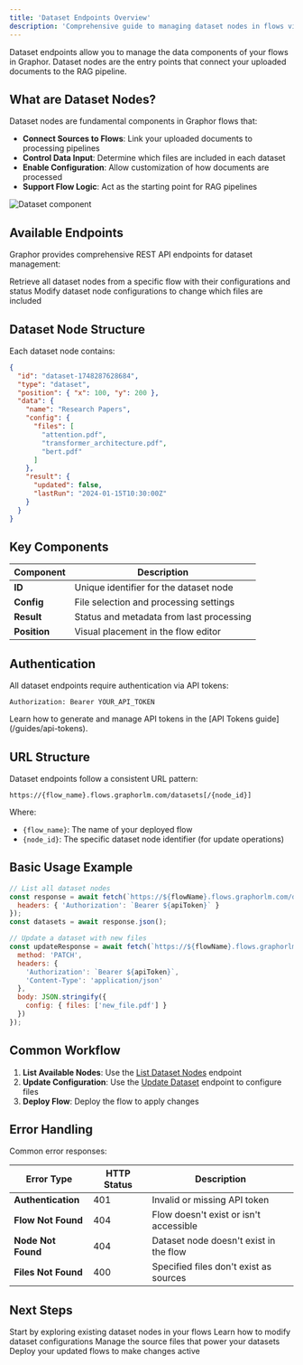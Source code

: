 ```yaml
---
title: 'Dataset Endpoints Overview'
description: 'Comprehensive guide to managing dataset nodes in flows via the Graphor REST API'
---
```


Dataset endpoints allow you to manage the data components of your flows in Graphor. Dataset nodes are the entry points that connect your uploaded documents to the RAG pipeline.

## What are Dataset Nodes?

Dataset nodes are fundamental components in Graphor flows that:

- **Connect Sources to Flows**: Link your uploaded documents to processing pipelines
- **Control Data Input**: Determine which files are included in each dataset
- **Enable Configuration**: Allow customization of how documents are processed
- **Support Flow Logic**: Act as the starting point for RAG pipelines

<img
  className="block border rounded-2xl border-gray-950/10 ring-2 ring-transparent"
  src="/images/dataset-component.png"
  alt="Dataset component"
  loading="lazy"
/>

## Available Endpoints

Graphor provides comprehensive REST API endpoints for dataset management:

<CardGroup cols={2}>
  <Card
    title="List Dataset Nodes"
    icon="list"
    href="/api-reference/flows/nodes/datasets/list"
  >
    Retrieve all dataset nodes from a specific flow with their configurations and status
  </Card>
  <Card
    title="Update Dataset"
    icon="pen-to-square"
    href="/api-reference/flows/nodes/datasets/update"
  >
    Modify dataset node configurations to change which files are included
  </Card>
</CardGroup>

## Dataset Node Structure

Each dataset node contains:

```json
{
  "id": "dataset-1748287628684",
  "type": "dataset",
  "position": { "x": 100, "y": 200 },
  "data": {
    "name": "Research Papers",
    "config": {
      "files": [
        "attention.pdf",
        "transformer_architecture.pdf",
        "bert.pdf"
      ]
    },
    "result": {
      "updated": false,
      "lastRun": "2024-01-15T10:30:00Z"
    }
  }
}
```

## Key Components

| Component | Description |
|-----------|-------------|
| **ID** | Unique identifier for the dataset node |
| **Config** | File selection and processing settings |
| **Result** | Status and metadata from last processing |
| **Position** | Visual placement in the flow editor |

## Authentication

All dataset endpoints require authentication via API tokens:

```http
Authorization: Bearer YOUR_API_TOKEN
```

<Note>
Learn how to generate and manage API tokens in the [API Tokens guide](/guides/api-tokens).
</Note>

## URL Structure

Dataset endpoints follow a consistent URL pattern:

```
https://{flow_name}.flows.graphorlm.com/datasets[/{node_id}]
```

Where:
- `{flow_name}`: The name of your deployed flow
- `{node_id}`: The specific dataset node identifier (for update operations)

## Basic Usage Example

```javascript
// List all dataset nodes
const response = await fetch(`https://${flowName}.flows.graphorlm.com/datasets`, {
  headers: { 'Authorization': `Bearer ${apiToken}` }
});
const datasets = await response.json();

// Update a dataset with new files
const updateResponse = await fetch(`https://${flowName}.flows.graphorlm.com/datasets/${nodeId}`, {
  method: 'PATCH',
  headers: {
    'Authorization': `Bearer ${apiToken}`,
    'Content-Type': 'application/json'
  },
  body: JSON.stringify({
    config: { files: ['new_file.pdf'] }
  })
});
```

## Common Workflow

1. **List Available Nodes**: Use the [List Dataset Nodes](/api-reference/flows/nodes/datasets/list) endpoint
2. **Update Configuration**: Use the [Update Dataset](/api-reference/flows/nodes/datasets/update) endpoint to configure files
3. **Deploy Flow**: Deploy the flow to apply changes

## Error Handling

Common error responses:

| Error Type | HTTP Status | Description |
|------------|-------------|-------------|
| **Authentication** | 401 | Invalid or missing API token |
| **Flow Not Found** | 404 | Flow doesn't exist or isn't accessible |
| **Node Not Found** | 404 | Dataset node doesn't exist in the flow |
| **Files Not Found** | 400 | Specified files don't exist as sources |

## Next Steps

<CardGroup cols={2}>
  <Card
    title="List Dataset Nodes"
    icon="list"
    href="/api-reference/flows/nodes/datasets/list"
  >
    Start by exploring existing dataset nodes in your flows
  </Card>
  <Card
    title="Update Dataset"
    icon="pen-to-square"
    href="/api-reference/flows/nodes/datasets/update"
  >
    Learn how to modify dataset configurations
  </Card>
  <Card
    title="Sources Overview"
    icon="folder-open"
    href="/api-reference/sources/overview"
  >
    Manage the source files that power your datasets
  </Card>
  <Card
    title="Deploy Flow"
    icon="rocket"
    href="/api-reference/flows/deploy"
  >
    Deploy your updated flows to make changes active
  </Card>
</CardGroup>
